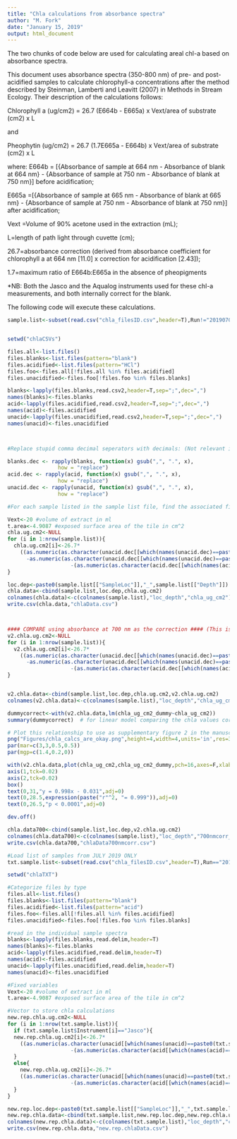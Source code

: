 ```yaml
---
title: "Chla calculations from absorbance spectra"
author: "M. Fork"
date: "January 15, 2019"
output: html_document
---
```


The two chunks of code below are used for calculating areal chl-a based on absorbance spectra.

This document uses absorbance spectra (350-800 nm) of pre- and post-acidified samples to calculate chlorophyll-a concentrations after the method described by Steinman, Lamberti and Leavitt (2007) in Methods in Stream Ecology. Their description of the calculations follows:


Chlorophyll a (ug/cm2) = 26.7 (E664b - E665a) x Vext/area of substrate (cm2) x L

and

Pheophytin (ug/cm2) = 26.7 (1.7E665a - E664b) x Vext/area of substrate (cm2) x L

where:
E664b = [{Absorbance of sample at 664 nm - Absorbance of blank at 664 nm}	-
{Absorbance of sample at 750 nm - Absorbance of blank at 750 nm}]	before
acidification;

E665a =[{Absorbance of sample at 665 nm - Absorbance of blank at 665 nm}	-
{Absorbance of sample at 750 nm - Absorbance of blank at 750 nm}]	after
acidification;

Vext =Volume of 90% acetone used in the extraction (mL);

L=length of path light through cuvette (cm);

26.7=absorbance correction (derived from absorbance coefficient for chlorophyll a at 664 nm [11.0] x correction for acidification [2.43]);

1.7=maximum ratio of E664b:E665a in the absence of pheopigments


*NB: Both the Jasco and the Aqualog instruments used for these chl-a measurements, and both internally correct for the blank.


The following code will execute these calculations.

```r
sample.list<-subset(read.csv("chla_filesID.csv",header=T),Run!="20190703AM"&Run!="20190703PM"&Run!="20190704AM"&Run!="20190704PM")


setwd("chlaCSVs")

files.all<-list.files()
files.blanks<-list.files(pattern="blank")
files.acidified<-list.files(pattern="HCl")
files.foo<-files.all[!files.all %in% files.acidified]
files.unacidified<-files.foo[!files.foo %in% files.blanks]

blanks<-lapply(files.blanks,read.csv2,header=T,sep=";",dec=",")
names(blanks)<-files.blanks
acid<-lapply(files.acidified,read.csv2,header=T,sep=";",dec=",")
names(acid)<-files.acidified
unacid<-lapply(files.unacidified,read.csv2,header=T,sep=";",dec=",")
names(unacid)<-files.unacidified



#Replace stupid comma decimal seperators with decimals: (Not relevant if you're not in Europe)

blanks.dec <- rapply(blanks, function(x) gsub(",", ".", x), 
                how = "replace") 
acid.dec <- rapply(acid, function(x) gsub(",", ".", x), 
                how = "replace") 
unacid.dec <- rapply(unacid, function(x) gsub(",", ".", x), 
                how = "replace") 

```

```r
#For each sample listed in the sample list file, find the associated files containing the unacidified and acidified data. Use these to calculate chla according to the equations above. Note that blanks are internally subtracted (blank files here are just for reference and should be zeros across the spectrum).

Vext<-20 #volume of extract in ml
t.area<-4.9087 #exposed surface area of the tile in cm^2 
chla.ug.cm2<-NULL
for (i in 1:nrow(sample.list)){
  chla.ug.cm2[i]<-26.7*
    ((as.numeric(as.character(unacid.dec[[which(names(unacid.dec)==paste0(sample.list[["filename"]][i],".csv"))]][which(as.character(as.numeric(unacid.dec[[which(names(unacid.dec)==paste0(sample.list[["filename"]][i],".csv"))]][,1]))==665),2]))
      -as.numeric(as.character(unacid.dec[[which(names(unacid.dec)==paste0(sample.list[["filename"]][i],".csv"))]][which(as.character(as.numeric(unacid.dec[[which(names(unacid.dec)==paste0(sample.list[["filename"]][i],".csv"))]][,1]))==750),2])))
                    -(as.numeric(as.character(acid.dec[[which(names(acid.dec)==paste0(sample.list[["filename"]][i],"_HCl.csv"))]][which(as.numeric(as.character(acid.dec[[which(names(acid.dec)==paste0(sample.list[["filename"]][i],"_HCl.csv"))]][,1]))==664),2]))-as.numeric(as.character(acid.dec[[which(names(acid.dec)==paste0(sample.list[["filename"]][i],"_HCl.csv"))]][which(as.numeric(as.character(acid.dec[[which(names(acid.dec)==paste0(sample.list[["filename"]][i],"_HCl.csv"))]][,1]))==750),2]))))*Vext/t.area
}

loc.dep<-paste0(sample.list[["SampleLoc"]],"_",sample.list[["Depth"]]) # generate a column that uniquely identifies each deployment (location x depth)
chla.data<-cbind(sample.list,loc.dep,chla.ug.cm2)
colnames(chla.data)<-c(colnames(sample.list),"loc_depth","chla_ug_cm2")
write.csv(chla.data,"chlaData.csv")



#### COMPARE using absorbance at 700 nm as the correction #### (This is because I messed up my measurement window and is unlikely to be relevant for you)
v2.chla.ug.cm2<-NULL
for (i in 1:nrow(sample.list)){
  v2.chla.ug.cm2[i]<-26.7*
    ((as.numeric(as.character(unacid.dec[[which(names(unacid.dec)==paste0(sample.list[["filename"]][i],".csv"))]][which(as.character(as.numeric(unacid.dec[[which(names(unacid.dec)==paste0(sample.list[["filename"]][i],".csv"))]][,1]))==665),2]))
      -as.numeric(as.character(unacid.dec[[which(names(unacid.dec)==paste0(sample.list[["filename"]][i],".csv"))]][which(as.character(as.numeric(unacid.dec[[which(names(unacid.dec)==paste0(sample.list[["filename"]][i],".csv"))]][,1]))==700),2])))
                    -(as.numeric(as.character(acid.dec[[which(names(acid.dec)==paste0(sample.list[["filename"]][i],"_HCl.csv"))]][which(as.numeric(as.character(acid.dec[[which(names(acid.dec)==paste0(sample.list[["filename"]][i],"_HCl.csv"))]][,1]))==664),2]))-as.numeric(as.character(acid.dec[[which(names(acid.dec)==paste0(sample.list[["filename"]][i],"_HCl.csv"))]][which(as.numeric(as.character(acid.dec[[which(names(acid.dec)==paste0(sample.list[["filename"]][i],"_HCl.csv"))]][,1]))==700),2]))))*Vext/t.area
}


v2.chla.data<-cbind(sample.list,loc.dep,chla.ug.cm2,v2.chla.ug.cm2)
colnames(v2.chla.data)<-c(colnames(sample.list),"loc_depth","chla_ug_cm2","chla_ug_cm2_dummy")

dummycorrect<-with(v2.chla.data,lm(chla_ug_cm2_dummy~chla_ug_cm2))
summary(dummycorrect)  # for linear model comparing the chla values corrected at 750 nm vs. 700 nm: slope = 0.998, intercept = -0.0307, r2 = 0.9999

# Plot this relationship to use as supplementary figure 2 in the manuscript
png("Figures/chla_calcs_are_okay.png",height=4,width=4,units='in',res=300)
par(mar=c(3,3,0.5,0.5))
par(mgp=c(1.4,0.2,0))

with(v2.chla.data,plot(chla_ug_cm2,chla_ug_cm2_dummy,pch=16,axes=F,xlab=expression(paste("Chl-",italic("a")," (",mu,"g cm"^-2,") using 750 nm as reference")),ylab=expression(paste("Chl-",italic("a")," (",mu,"g cm"^-2,") using 700 nm as reference"))))
axis(1,tck=0.02)
axis(2,tck=0.02)
box()
text(0,31,"y = 0.998x - 0.031",adj=0)
text(0,28.5,expression(paste("r"^2, "= 0.999")),adj=0)
text(0,26.5,"p < 0.0001",adj=0)

dev.off()

chla.data700<-cbind(sample.list,loc.dep,v2.chla.ug.cm2)
colnames(chla.data700)<-c(colnames(sample.list),"loc_depth","700nmcorr_chla_ug_cm2")
write.csv(chla.data700,"chlaData700nmcorr.csv")


```


```r

#Load list of samples from JULY 2019 ONLY
txt.sample.list<-subset(read.csv("chla_filesID.csv",header=T),Run=="20190703AM"|Run=="20190703PM"|Run=="20190704AM"|Run=="20190704PM")

setwd("chlaTXT")

#Categorize files by type
files.all<-list.files()
files.blanks<-list.files(pattern="blank")
files.acidified<-list.files(pattern="acid")
files.foo<-files.all[!files.all %in% files.acidified]
files.unacidified<-files.foo[!files.foo %in% files.blanks]

#read in the individual sample spectra
blanks<-lapply(files.blanks,read.delim,header=T)
names(blanks)<-files.blanks
acid<-lapply(files.acidified,read.delim,header=T)
names(acid)<-files.acidified
unacid<-lapply(files.unacidified,read.delim,header=T)
names(unacid)<-files.unacidified

#Fixed variables
Vext<-20 #volume of extract in ml
t.area<-4.9087 #exposed surface area of the tile in cm^2 

#Vector to store chla calculations
new.rep.chla.ug.cm2<-NULL
for (i in 1:nrow(txt.sample.list)){
  if (txt.sample.list$Instrument[i]=="Jasco"){
  new.rep.chla.ug.cm2[i]<-26.7*
    ((as.numeric(as.character(unacid[[which(names(unacid)==paste0(txt.sample.list[["filename"]][i],".txt"))]][which(as.numeric(as.character(unacid[[which(names(unacid)==paste0(txt.sample.list[["filename"]][i],".txt"))]][,1]))==665),2]))-as.numeric(as.character(unacid[[which(names(unacid)==paste0(txt.sample.list[["filename"]][i],".txt"))]][which(as.numeric(as.character(unacid[[which(names(unacid)==paste0(txt.sample.list[["filename"]][i],".txt"))]][,1]))==700),2])))
                    -(as.numeric(as.character(acid[[which(names(acid)==paste0(txt.sample.list[["filename"]][i],"acid.txt"))]][which(as.numeric(as.character(acid[[which(names(acid)==paste0(txt.sample.list[["filename"]][i],"acid.txt"))]][,1]))==664),2]))-as.numeric(as.character(acid[[which(names(acid)==paste0(txt.sample.list[["filename"]][i],"acid.txt"))]][which(as.numeric(as.character(acid[[which(names(acid)==paste0(txt.sample.list[["filename"]][i],"acid.txt"))]][,1]))==700),2]))))*Vext/t.area
  }
  else{
    new.rep.chla.ug.cm2[i]<-26.7*
    ((as.numeric(as.character(unacid[[which(names(unacid)==paste0(txt.sample.list[["filename"]][i],".txt"))]][which(as.numeric(as.character(unacid[[which(names(unacid)==paste0(txt.sample.list[["filename"]][i],".txt"))]][,1]))==665),10]))-as.numeric(as.character(unacid[[which(names(unacid)==paste0(txt.sample.list[["filename"]][i],".txt"))]][which(as.numeric(as.character(unacid[[which(names(unacid)==paste0(txt.sample.list[["filename"]][i],".txt"))]][,1]))==700),10])))
                    -(as.numeric(as.character(acid[[which(names(acid)==paste0(txt.sample.list[["filename"]][i],"acid.txt"))]][which(as.numeric(as.character(acid[[which(names(acid)==paste0(txt.sample.list[["filename"]][i],"acid.txt"))]][,1]))==664),10]))-as.numeric(as.character(acid[[which(names(acid)==paste0(txt.sample.list[["filename"]][i],"acid.txt"))]][which(as.numeric(as.character(acid[[which(names(acid)==paste0(txt.sample.list[["filename"]][i],"acid.txt"))]][,1]))==700),10]))))*Vext/t.area
  }
}

new.rep.loc.dep<-paste0(txt.sample.list[["SampleLoc"]],"_",txt.sample.list[["Depth"]]) # generate a column that uniquely identifies each deployment (location x depth)
new.rep.chla.data<-cbind(txt.sample.list,new.rep.loc.dep,new.rep.chla.ug.cm2)
colnames(new.rep.chla.data)<-c(colnames(txt.sample.list),"loc_depth","chla_ug_cm2")
write.csv(new.rep.chla.data,"new.rep.chlaData.csv")



```

